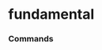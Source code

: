 # fundamental


### Commands
<ul className='grid grid-cols-1 md:grid-cols-2 lg:grid-cols-3 xl:grid-cols-4 gap-4 -ml-6'>
<ReferenceCard
    title="historical_eps"
    description=""
    url="fundamental/historical_eps"
    command
/><ReferenceCard
    title="filings"
    description=""
    url="fundamental/filings"
    command
/><ReferenceCard
    title="management"
    description=""
    url="fundamental/management"
    command
/><ReferenceCard
    title="overview"
    description=""
    url="fundamental/overview"
    command
/><ReferenceCard
    title="management_compensation"
    description=""
    url="fundamental/management_compensation"
    command
/><ReferenceCard
    title="dividends"
    description=""
    url="fundamental/dividends"
    command
/><ReferenceCard
    title="balance"
    description=""
    url="fundamental/balance"
    command
/><ReferenceCard
    title="balance_growth"
    description=""
    url="fundamental/balance_growth"
    command
/><ReferenceCard
    title="historical_attributes"
    description=""
    url="fundamental/historical_attributes"
    command
/><ReferenceCard
    title="ratios"
    description=""
    url="fundamental/ratios"
    command
/><ReferenceCard
    title="multiples"
    description=""
    url="fundamental/multiples"
    command
/><ReferenceCard
    title="employee_count"
    description=""
    url="fundamental/employee_count"
    command
/><ReferenceCard
    title="revenue_per_segment"
    description=""
    url="fundamental/revenue_per_segment"
    command
/><ReferenceCard
    title="trailing_dividend_yield"
    description=""
    url="fundamental/trailing_dividend_yield"
    command
/><ReferenceCard
    title="revenue_per_geography"
    description=""
    url="fundamental/revenue_per_geography"
    command
/><ReferenceCard
    title="income_growth"
    description=""
    url="fundamental/income_growth"
    command
/><ReferenceCard
    title="historical_splits"
    description=""
    url="fundamental/historical_splits"
    command
/><ReferenceCard
    title="transcript"
    description=""
    url="fundamental/transcript"
    command
/><ReferenceCard
    title="cash"
    description=""
    url="fundamental/cash"
    command
/><ReferenceCard
    title="income"
    description=""
    url="fundamental/income"
    command
/><ReferenceCard
    title="metrics"
    description=""
    url="fundamental/metrics"
    command
/><ReferenceCard
    title="latest_attributes"
    description=""
    url="fundamental/latest_attributes"
    command
/><ReferenceCard
    title="search_attributes"
    description=""
    url="fundamental/search_attributes"
    command
/><ReferenceCard
    title="cash_growth"
    description=""
    url="fundamental/cash_growth"
    command
/>
</ul>

